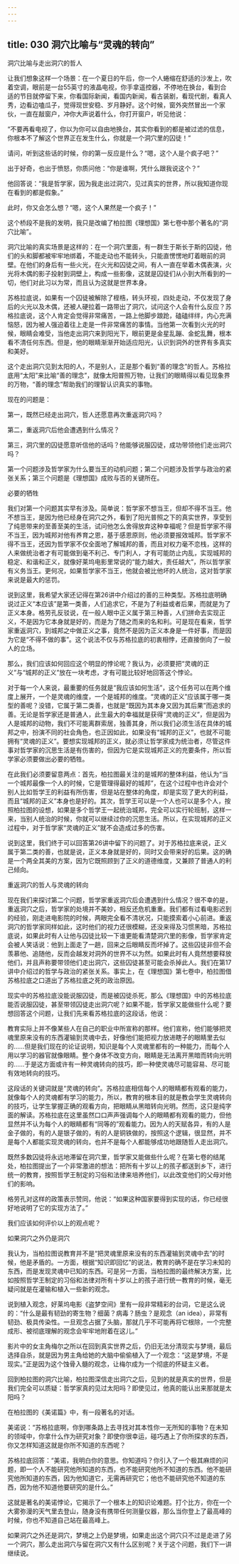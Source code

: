 ```yaml
---
---
---
```

title: 030 洞穴比喻与“灵魂的转向”
---







洞穴比喻与走出洞穴的哲人

让我们想象这样一个场景：在一个夏日的午后，你一个人蜷缩在舒适的沙发上，吹着空调，眼前是一台55英寸的液晶电视，你手拿遥控器，不停地在换台，看到合适的节目就停留下来，你看国际新闻，看国内新闻，看古装剧，看现代剧，看真人秀，边看边嗑瓜子，觉得现世安稳、岁月静好。这个时候，窗外突然冒出一个家伙，一直在敲窗户，冲你大声说着什么，你打开窗户，听见他说：

“不要再看电视了，你以为你可以自由地换台，其实你看到的都是被过滤的信息，你根本不了解这个世界正在发生什么，你就是一个洞穴里的囚徒！”

请问，听到这些话的时候，你的第一反应是什么？“嗯，这个人是个疯子吧？”

出于好奇，也出于愤怒，你质问他：“你是谁啊，凭什么跟我说这个？”

他回答说：“我是哲学家，因为我走出过洞穴，见过真实的世界，所以我知道你现在看到的都是假象。”

此时，你又会怎么想？“嗯，这个人果然是一个疯子！”

这个桥段不是我的发明，我只是改编了柏拉图《理想国》第七卷中那个著名的“洞穴比喻”。

洞穴比喻的真实场景是这样的：在一个洞穴里面，有一群生于斯长于斯的囚徒，他们的头和脚都被牢牢地绑着，不能走动也不能转头，只能直愣愣地盯着眼前的洞壁。在他们的身后有一些火光，在火光和囚徒之间，有人一直在举着木偶表演，火光将木偶的影子投射到洞壁上，构成一些影像，这就是囚徒们从小到大所看到的一切，他们对此习以为常，而且认为这就是世界本身。

苏格拉底说，如果有一个囚徒被解除了桎梏，转头环视，四处走动，不仅发现了身后的火光以及木偶，还被人硬拉着一路带出了洞穴，试问这个人会有什么反应？苏格拉底说，这个人肯定会觉得非常痛苦，一路上他脚步踉跄，磕磕绊绊，内心充满恼怒，因为被人强迫着往上走是一件非常痛苦的事情。当他第一次看到火光的时候，眼睛会难受，当他走出洞穴来到阳光下，眼前更是金星乱蹦、金蛇乱舞，根本看不清任何东西。但是，他的眼睛渐渐开始适应阳光，认识到洞外的世界有多真实和美好。

这个走出洞穴见到太阳的人，不是别人，正是那个看到“善的理念”的哲人。苏格拉底用“太阳”来比喻“善的理念”，就像太阳普照万物，让我们的眼睛得以看见现象界的万物，“善的理念”帮助我们的理智认识真实的事物。

现在的问题是：

第一，既然已经走出洞穴，哲人还愿意再次重返洞穴吗？

第二，重返洞穴后他会遭遇到什么情况？

第三，洞穴里的囚徒愿意听信他的话吗？他能够说服囚徒，成功带领他们走出洞穴吗？

第一个问题涉及哲学家为什么要当王的动机问题；第二个问题涉及哲学与政治的紧张关系；第三个问题是《理想国》成败与否的关键所在。


必要的牺牲

我们对第一个问题其实早有涉及。简单说：哲学家不想当王，但却不得不当王。他不想当王，是因为他已经身在洞穴之外，看到了阳光普照之下的真实世界，享受到了纯思带来的至善至美的生活，试问他怎么舍得放弃这种幸福呢？但是哲学家不得不当王，因为城邦对他有养育之恩，基于感恩原则，他必须要报效城邦。哲学家不得不当王，还因为哲学家不仅全面地了解城邦的善，而且对权力毫不恋栈，这样的人来做统治者才有可能做到毫不利己、专门利人，才有可能防止内乱，实现城邦的稳定、和谐和正义，就像好莱坞电影里常说的“能力越大，责任越大”，所以哲学家有义务当王。更何况，如果哲学家不当王，他就会被比他坏的人统治，这对哲学家来说是最大的惩罚。

说到这里，我希望大家还记得在第26讲中介绍过的善的三种类型。苏格拉底明确说过正义“本应该”是第一类善，人们追求它，不是为了利益或者后果，而就是为了正义本身。格劳孔反驳说，在一般人眼中正义属于第三种善，人们拼命去实现正义，不是因为它本身就是好的，而是为了随之而来的名和利。可是现在看来，哲学家重返洞穴，到城邦之中做正义之事，竟然不是因为正义本身是一件好事，而是因为它是“不得不做的事”。这个说法不仅与苏格拉底的初衷相悖，还直接倒向了一般人的立场。

那么，我们应该如何回应这个明显的悖论呢？我认为，必须要把“灵魂的正义”与“城邦的正义”放在一块考虑，才有可能比较好地回答这个悖论。

对于每一个人来说，最重要的任务就是“我应该如何生活”，这个任务可以在两个维度上展开，一个是灵魂的维度，一个是城邦的维度。“灵魂的正义”应该属于哪一类型的善呢？没错，它属于第二类善，也就是“既因为其本身又因为其后果”而追求的善。无论是哲学家还是普通人，此生最大的幸福就是获得“灵魂的正义”，但是因为人是城邦的动物，我们不可能离群索居，独善其身，所以我们必须生活在具体的城邦之中，扮演不同的社会角色，也正因如此，如果没有“城邦的正义”，也就不可能拥有“灵魂的正义”。要想实现城邦的正义，就必须让哲学家成为统治者，尽管这件事对哲学家的沉思生活是有伤害的，但因为它是实现城邦正义的充要条件，所以哲学家必须要做出必要的牺牲。

在此我们必须要留意两点：首先，柏拉图最关注的是城邦的整体利益，他认为“当一个城邦最像一个人的时候，它是管理得最好的城邦”，在这个过程中也许会对个别人比如哲学王的利益有所伤害，但是站在整体的角度，却是实现了更大的利益，而且“城邦的正义”本身也是好的。其次，哲学王可以是一个人也可以是多个人，按照柏拉图的设想，如果是多个哲学王一起统治城邦，完全可以实行轮班制，这样一来，当别人统治的时候，你就可以继续过你的沉思生活。所以，在实现城邦的正义过程中，对于哲学家“灵魂的正义”就不会造成过多的伤害。

说到这里，我们终于可以回答第26讲中留下的问题了。对于苏格拉底来说，正义属于第二类的善，也就是说，正义本身就是好的，同时又会带来好的后果。这的确是一个两全其美的方案，因为它既照顾到了正义的道德维度，又兼顾了普通人的利己倾向。


重返洞穴的哲人与灵魂的转向

现在我们来探讨第二个问题，哲学家重返洞穴后会遭遇到什么情况？很不幸的是，重返洞穴之后，哲学家的处境并不美妙，相反还危机重重。我们都有过看电影迟到的经验，刚走进电影院的时候，两眼完全看不清状况，只能摸索着小心前进。重返洞穴的哲学家同样如此，这时他们的视力还很模糊，还没来得及习惯黑暗，苏格拉底说，如果此时有人让他与囚徒比较一下谁更能看清楚洞穴里的影像，哲学家肯定会被人笑话说：他到上面走了一趟，回来之后眼睛反而坏掉了。这些囚徒非但不会羡慕他、追随他，反而会越发对洞外的世界不以为然。如果此时有人竟然想要释放他们，并且声称要带领他们走出洞穴，这些囚徒甚至可能会杀掉此人。我们在第17讲中介绍过的哲学与政治的紧张关系。事实上，在《理想国》第七卷中，柏拉图借苏格拉底之口道出了苏格拉底之死的政治原因。

现实中的苏格拉底没能说服囚徒，而是被囚徒杀死，那么《理想国》中的苏格拉底能否说服囚徒，甚至带领囚徒走出洞穴呢？如果不能，哲学家又能做些什么呢？要想回答这个问题，让我们先来看苏格拉底的这段话，他说：

教育实际上并不像某些人在自己的职业中所宣称的那样。他们宣称，他们能够把灵魂里原来没有的东西灌输到灵魂中去，好像他们能把视力放进瞎子的眼睛里去似的……但是我们现在的论证说明，知识是每个人灵魂里都有的一种能力，而每个人用以学习的器官就像眼睛。整个身体不改变方向，眼睛是无法离开黑暗而转向光明的……于是这方面或许有一种灵魂转向的技巧，即一种使灵魂尽可能容易、尽可能有效地转向的技巧。

这段话的关键词就是“灵魂的转向”。苏格拉底相信每个人的眼睛都有观看的能力，就像每个人的灵魂都有学习的能力，所以，教育的根本目的就是教会学生灵魂转向的技巧，让学生掌握正确的观看方向，把眼睛从黑暗转向光明。然而，这只是纯字面的解读。苏格拉底在这里虽然口口声声强调每个人的眼睛都有观看的能力，但他显然并不认为每个人的眼睛都有“同等的”观看能力。因为人的天赋各异，有的人是金子做的，有的人是银子做的，有的人是铜铁做的，按照这个逻辑，很显然，并不是每个人都能实现灵魂的转向，也并不是每个人都能够成功地跟随哲人走出洞穴。

既然多数囚徒将永远地滞留在洞穴里，哲学家又能做些什么呢？在第七卷的结尾处，柏拉图提出了一个非常激进的想法：把所有十岁以上的孩子都送到乡下，进行统一的教育，按照哲学王制定的习俗和法律来培养他们，以此改变他们的父母对他们的影响。

格劳孔对这样的政策表示赞同，他说：“如果这种国家要得到实现的话，你已经很好地说明了它的实现方法了。”

我们应该如何评价以上的观点呢？


如果洞穴之外仍是洞穴

我认为，当柏拉图说教育并不是“把灵魂里原来没有的东西灌输到灵魂中去”的时候，他是矛盾的。一方面，根据“知识即回忆”的说法，教育的确不是在学习未知的东西，而是发现灵魂中已知的东西。可是另一方面，当柏拉图的最终解决方案，比如按照哲学王制定的习俗和法律对所有十岁以上的孩子进行统一教育的时候，毫无疑问就是在灌输和植入一些新的观念。

说到植入观念，好莱坞电影《盗梦空间》里有一段非常精彩的台词，它是这么说的：“什么是最有韧劲的寄生物？细菌？病毒？肠虫？是观念（an idea），非常有韧劲、极具传染性。一旦观念占据了头脑，那就几乎不可能再将它根除，一个完整成形、被彻底理解的观念会牢牢地附着在这儿。”

影片中的女主角梅尔之所以在回到真实世界之后，仍旧无法分清现实与梦境，最后选择自杀，就是因为男主角给她的大脑中偷偷植入了一个观念：“这是梦境，不是现实。”正是因为这个蚀骨入髓的观念，让梅尔成为一个彻底的怀疑主义者。

回到柏拉图的洞穴比喻，柏拉图深信走出洞穴之后，见到的就是真实的世界，但是我们完全可以质疑：哲学家真的见过太阳吗？即使见过，他真的能认出来那就是太阳吗？

在柏拉图的《美诺篇》中，有一段著名的对话。

美诺说：“苏格拉底啊，你到哪条路上去寻找对其本性你一无所知的事物？在未知的领域中，你拿什么作为研究对象？即使你很幸运，碰巧遇上了你所探求的东西，你又怎样知道这就是你所不知道的东西呢？

苏格拉底回答：“美诺，我明白你的意思。你知道吗？你引入了一个极其麻烦的问题，即一个人不能研究他所知道的东西，也不能研究他所不知道的东西。他不能研究他所知道的东西，因为他知道它，无需再研究它；他也不能研究他不知道的东西，因为他不知道他要研究的是什么。”

这就是著名的美诺悖论，它揭示了一个根本上的知识论难题。打个比方，你在一个大雾弥漫的天气里去登山，随身没有携带任何测量仪器，那么当你登上了最高峰的时候，你也不知道自己站在最高峰上。

如果洞穴之外还是洞穴，梦境之上仍是梦境，如果走出这个洞穴只不过是走进了另一个洞穴，那么走出洞穴与留在洞穴又有什么区别呢？关于这个问题，我们下一讲继续说。